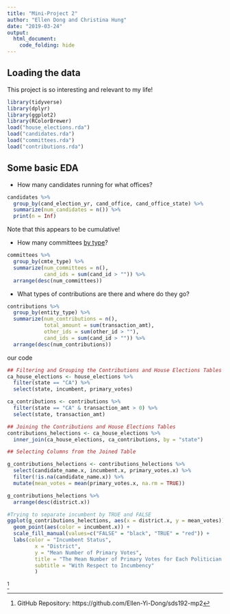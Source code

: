 ```yaml
---
title: "Mini-Project 2"
author: "Ellen Dong and Christina Hung"
date: "2019-03-24"
output: 
  html_document:
    code_folding: hide
---
```



## Loading the data

This project is so interesting and relevant to my life!  



```r
library(tidyverse)
library(dplyr)
library(ggplot2)
library(RColorBrewer)
load("house_elections.rda")
load("candidates.rda")
load("committees.rda")
load("contributions.rda")
```

## Some basic EDA


- How many candidates running for what offices?

```r
candidates %>%
  group_by(cand_election_yr, cand_office, cand_office_state) %>%
  summarize(num_candidates = n()) %>%
  print(n = Inf)
```

Note that this appears to be cumulative!

- How many committees [by type](https://classic.fec.gov/finance/disclosure/metadata/CommitteeTypeCodes.shtml)?

```r
committees %>%
  group_by(cmte_type) %>%
  summarize(num_committees = n(), 
            cand_ids = sum(cand_id > "")) %>%
  arrange(desc(num_committees))
```

- What types of contributions are there and where do they go?

```r
contributions %>%
  group_by(entity_type) %>%
  summarize(num_contributions = n(), 
            total_amount = sum(transaction_amt), 
            other_ids = sum(other_id > ""),
            cand_ids = sum(cand_id > "")) %>%
  arrange(desc(num_contributions))
```



our code

```r
## Filtering and Grouping the Contributions and House Elections Tables
ca_house_elections <- house_elections %>%
  filter(state == "CA") %>%
  select(state, incumbent, primary_votes)

ca_contributions <- contributions %>%
  filter(state == "CA" & transaction_amt > 0) %>%
  select(state, transaction_amt)
```

```r
## Joining the Contributions and House Elections Tables
contributions_helections <- ca_house_elections %>% 
  inner_join(ca_house_elections, ca_contributions, by = "state")
```

```r
## Selecting Columns from the Joined Table

g_contributions_helections <- contributions_helections %>%
  select(candidate_name.x, incumbent.x, primary_votes.x) %>%
  filter(!is.na(candidate_name.x)) %>%
  mutate(mean_votes = mean(primary_votes.x, na.rm = TRUE))
```
 
```r
g_contributions_helections %>%
  arrange(desc(district.x))
```

```r
#Trying to separate incumbent by TRUE and FALSE
ggplot(g_contributions_helections, aes(x = district.x, y = mean_votes)) + 
  geom_point(aes(color = incumbent.x)) + 
  scale_fill_manual(values=c("FALSE" = "black", "TRUE" = "red")) + 
  labs(color = "Incumbent Status", 
         x = "District", 
         y = "Mean Number of Primary Votes", 
         title = "The Mean Number of Primary Votes for Each Politician in a Certain District in CA", 
         subtitle = "With Respect to Incumbency"
         )
```
^[GitHub Repository: https://github.com/Ellen-Yi-Dong/sds192-mp2]